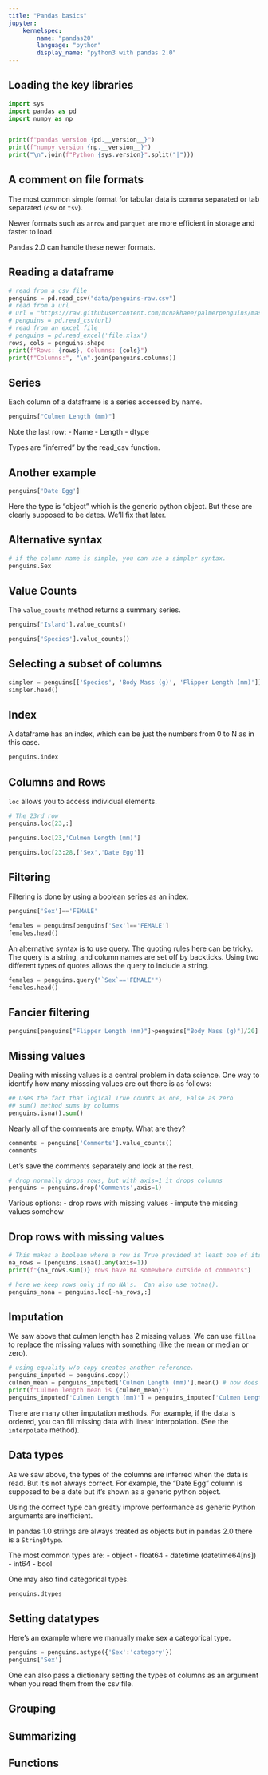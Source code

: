 ```yaml
--- 
title: "Pandas basics"
jupyter: 
    kernelspec: 
        name: "pandas20"
        language: "python"
        display_name: "python3 with pandas 2.0"
---
```


## Loading the key libraries
```python
import sys
import pandas as pd
import numpy as np


print(f"pandas version {pd.__version__}")
print(f"numpy version {np.__version__}")
print("\n".join(f"Python {sys.version}".split("|")))

```

## A comment on file formats

The most common simple format for tabular data is comma separated or tab separated (`csv` or `tsv`).

Newer formats such as `arrow` and `parquet` are more efficient in storage and faster to load.

Pandas 2.0 can handle these newer formats.


## Reading a dataframe

```python
# read from a csv file
penguins = pd.read_csv("data/penguins-raw.csv")
# read from a url
# url = "https://raw.githubusercontent.com/mcnakhaee/palmerpenguins/master/palmerpenguins/data/penguins-raw.csv"
# penguins = pd.read_csv(url)
# read from an excel file
# penguins = pd.read_excel('file.xlsx')
rows, cols = penguins.shape
print(f"Rows: {rows}, Columns: {cols}")
print(f"Columns:", "\n".join(penguins.columns))
```

## Series 

Each column of a dataframe is a series accessed by name.

```python
penguins["Culmen Length (mm)"]
```
Note the last row:
- Name
- Length
- dtype

Types are "inferred" by the read_csv function.

## Another example

```python
penguins['Date Egg']
```
Here the type is "object" which is the generic python object.  But these are clearly supposed to be dates. We'll fix that later.

## Alternative syntax

```python
# if the column name is simple, you can use a simpler syntax.
penguins.Sex
```

## Value Counts

The `value_counts` method returns a summary series.

```python
penguins['Island'].value_counts()
```
```python
penguins['Species'].value_counts()
```

## Selecting a subset of columns

```python
simpler = penguins[['Species', 'Body Mass (g)', 'Flipper Length (mm)']]
simpler.head()
```

## Index

A dataframe has an index, which can be just the numbers from 0 to N as in this case.

```python
penguins.index
```

## Columns and Rows

`loc` allows you to access individual elements.

```python
# The 23rd row
penguins.loc[23,:]
```

```python
penguins.loc[23,'Culmen Length (mm)']
```

```python
penguins.loc[23:28,['Sex','Date Egg']]
```


## Filtering

Filtering is done by using a boolean series as an index.  

```python
penguins['Sex']=='FEMALE'
```

```python
females = penguins[penguins['Sex']=='FEMALE']
females.head()
```

An alternative syntax is to use query.  The quoting rules here can be tricky.
The query is a string, and column names are set off by backticks.  Using
two different types of quotes allows the query to include a string.

```python
females = penguins.query("`Sex`=='FEMALE'")
females.head()
```

## Fancier filtering

```python
penguins[penguins["Flipper Length (mm)"]>penguins["Body Mass (g)"]/20]
```

## Missing values

Dealing with missing values is a central problem in data science.  One way to identify how many misssing values are out there is as follows:

```python
## Uses the fact that logical True counts as one, False as zero
## sum() method sums by columns
penguins.isna().sum()
```

Nearly all of the comments are empty.  What are they?

```python
comments = penguins['Comments'].value_counts()
comments
```

Let's save the comments separately and look at the rest.

```python
# drop normally drops rows, but with axis=1 it drops columns
penguins = penguins.drop('Comments',axis=1)
```

Various options:
- drop rows with missing values
- impute the missing values somehow

## Drop rows with missing values

```python
# This makes a boolean where a row is True provided at least one of its entries are NA
na_rows = (penguins.isna().any(axis=1))
print(f"{na_rows.sum()} rows have NA somewhere outside of comments")
```

```python
# here we keep rows only if no NA's.  Can also use notna().
penguins_nona = penguins.loc[~na_rows,:]
```

## Imputation

We saw above that culmen length has 2 missing values. We can use `fillna` to
replace the missing values with something (like the mean or median or zero).

```python
# using equality w/o copy creates another reference.
penguins_imputed = penguins.copy()
culmen_mean = penguins_imputed['Culmen Length (mm)'].mean() # how does this handle NA values?
print(f"Culmen length mean is {culmen_mean}")
penguins_imputed['Culmen Length (mm)'] = penguins_imputed['Culmen Length (mm)'].fillna(culmen_mean)
```

There are many other imputation methods.  For example, if the data is ordered, you can fill 
missing data with linear interpolation. (See the `interpolate` method).

## Data types

As we saw above, the types of the columns are inferred when the data is read.  But it's not always correct.  For example, the "Date Egg" column is supposed to be a date but it's shown as a generic python object. 

Using the correct type can greatly improve performance as generic Python arguments
are inefficient.

In pandas 1.0 strings are always treated as objects but in pandas 2.0 there is a `StringDtype`.

The most common types are:
- object
- float64
- datetime (datetime64[ns])
- int64
- bool 

One may also find categorical types. 

```python
penguins.dtypes
```

## Setting datatypes

Here's an example where we manually make sex a categorical type.

```python
penguins = penguins.astype({'Sex':'category'})
penguins['Sex']
```

One can also pass a dictionary setting the types of columns as an argument when
you read them from the csv file.




## Grouping

## Summarizing

## Functions

